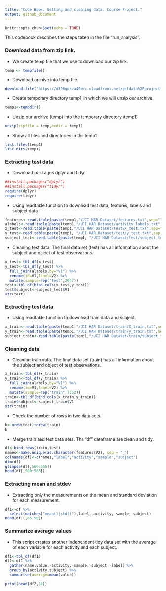 ```yaml
---
title: "Code Book. Getting and cleaning data. Course Project."
output: github_document
---
```


```r
knitr::opts_chunk$set(echo = TRUE)
```
This codebook describes the steps taken in the file "run_analysis". 

### Download data from zip link.

* We create temp file that we use to download our zip link.  
```r
temp <- tempfile()
```
* Download archive into temp file.   
```r
download.file("https://d396qusza40orc.cloudfront.net/getdata%2Fprojectfiles%2FUCI%20HAR%20Dataset.zip",temp,method = "curl")

```
* Create temporary directory temp1, in which we will unzip our archive.  
```r
temp1<-tempdir()

```
* Unzip our archive (temp) into the temporary directory (temp1)  
```r
unzip(zipfile = temp,exdir = temp1)
```
* Show all files and directories in the temp1  
```r
list.files(temp1)
list.dirs(temp1)
```

### Extracting test data 

* Download packages dplyr and tidyr

```r
##install.packages("dplyr")
##install.packages("tidyr")
require(dplyr)
require(tidyr)
```

* Using readtable function to download test data, features, labels and subject data

```r
features<-read.table(paste(temp1,"/UCI HAR Dataset/features.txt",sep=""))
alabels<-read.table(paste(temp1,"/UCI HAR Dataset/activity_labels.txt", sep = ""))
x_test<-read.table(paste(temp1,"/UCI HAR Dataset/test/X_test.txt",sep=""))
y_test<-read.table(paste(temp1, "/UCI HAR Dataset/test/y_test.txt",sep = ""))
subject_test<-read.table(paste(temp1, "/UCI HAR Dataset/test/subject_test.txt",sep = ""))

```

* Cleaning test data. The final data set (test) has all information about the subject and object of test observations.

```r
x_test<-tbl_df(x_test)
y_test<-tbl_df(y_test) %>%
  full_join(alabels,by="V1") %>%
  rename(id=V1,label=V2) %>%
  mutate(sample=rep("test",2947))
test<-tbl_df(bind_cols(x_test,y_test))
test$subject<-subject_test$V1
str(test)
```

### Extracting test data

* Using readtable function to download train data and subject.
```r
x_train<-read.table(paste(temp1,"/UCI HAR Dataset/train/X_train.txt",sep=""))
y_train<-read.table(paste(temp1,"/UCI HAR Dataset/train/y_train.txt",sep=""))
subject_train<-read.table(paste(temp1,"/UCI HAR Dataset/train/subject_train.txt",sep=""))

```

### Cleaning data

* Cleaning train data. The final data set (train) has all information about the subject and object of test observations.
```r
x_train<-tbl_df(x_train)
y_train<-tbl_df(y_train) %>%
  full_join(alabels,by="V1") %>%
  rename(id=V1,label=V2) %>%
  mutate(sample=rep("train",7352))
train<-tbl_df(bind_cols(x_train,y_train))
train$subject<-subject_train$V1
str(train)
```
* Check the number of rows in two data sets.
```r
b<-nrow(test)+nrow(train)
b
```

* Merge train and test data sets. The "df" dataframe are clean and tidy.

```r
df<-bind_rows(train,test)
names<-make.unique(as.character(features$V2), sep = "_")
colnames(df)<-c(names,"label","activity","sample","subject")
dim(df)
glimpse(df[,560:565])
head(df[,560:565])
```

### Extracting mean and stdev 

* Extracting only the measurements on the mean and standard deviation for each measurement.

```r
df1<-df %>%
  select(matches("mean()|std()"),label, activity, sample, subject)
head(df1[,85:90])
```

### Summarize average values

* This script creates another independent tidy data set with the average of each variable for each activity and each subject.
```r
df1<-tbl_df(df1)
df2<-df1 %>%
  gather(name,value,-activity,-sample,-subject,-label) %>%
  group_by(activity,subject) %>%
  summarise(average=mean(value))

print(head(df2,10))

```

